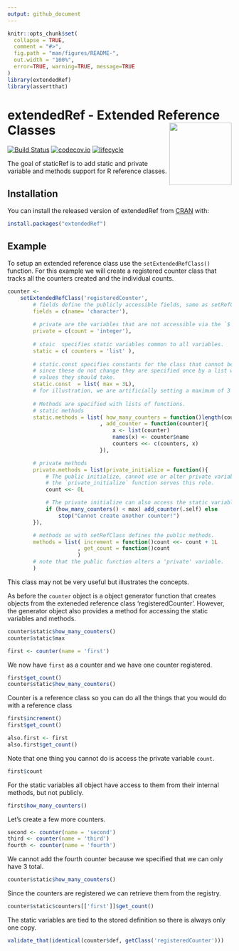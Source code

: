 ```yaml
---
output: github_document
---
```


<!-- README.md is generated from README.Rmd. Please edit that file -->

```r
knitr::opts_chunk$set(
  collapse = TRUE,
  comment = "#>",
  fig.path = "man/figures/README-",
  out.width = "100%",
  error=TRUE, warning=TRUE, message=TRUE
)
library(extendedRef)
library(assertthat)
```
# extendedRef - Extended Reference Classes <img src="man/figures/logo.png" align="right" height=140/>
[![Build Status](https://travis-ci.org/RDocTaskForce/extendedRef.svg?branch=master)](https://travis-ci.org/RDocTaskForce/extendedRef)
[![codecov.io](https://codecov.io/github/RDocTaskForce/extendedRef/coverage.svg?branch=master)](https://codecov.io/github/RDocTaskForce/extendedRef?branch=master)
[![lifecycle](https://img.shields.io/badge/lifecycle-experimental-orange.svg)](https://www.tidyverse.org/lifecycle/#experimental)

The goal of staticRef is to add static and private variable and methods support for R 
reference classes.

## Installation

You can install the released version of extendedRef from [CRAN](https://CRAN.R-project.org) with:

``` r
install.packages("extendedRef")
```

## Example

To setup an extended reference class use the `setExtendedRefClass()` function. 
For this example we will create a registered counter class that tracks all the counters
created and the individual counts.

```r
counter <- 
    setExtendedRefClass('registeredCounter',
        # fields define the publicly accessible fields, same as setRefClass
        fields = c(name= 'character'),
        
        # private are the variables that are not accessible via the `$` operator
        private = c(count = 'integer'),
        
        # staic  specifies static variables common to all variables.
        static = c( counters = 'list' ),
        
        # static.const specifies constants for the class that cannot be changed.
        # since these do not change they are specified once by a list with the 
        # values they should take.
        static.const  = list( max = 3L),
        # for illustration, we are artificially setting a maximum of 3 counters 
        
        # Methods are specified with lists of functions.
        # static methods
        static.methods = list( how_many_counters = function()length(counters)
                             , add_counter = function(counter){
                                 x <- list(counter)
                                 names(x) <- counter$name
                                 counters <<- c(counters, x)
                             }),

        # private methods
        private.methods = list(private_initialize = function(){
            # The public initialize, cannot use or alter private variables,
            # the `private_initialize` function serves this role. 
            count <<- 0L

            # The private initialize can also access the static variables,
            if (how_many_counters() < max) add_counter(.self) else
                stop("Cannot create another counter!")
        }),

        # methods as with setRefClass defines the public methods.
        methods = list( increment = function()count <<- count + 1L
                      , get_count = function()count
                      )
        # note that the public function alters a 'private' variable.
        )
```

This class may not be very useful but illustrates the concepts.

As before the `counter` object is a object generator function that creates objects
from the exteneded reference class 'registeredCounter'. However, the generator object also 
provides a method for accessing the static variables and methods.

```r
counter$static$how_many_counters()
counter$static$max
```
```r
first <- counter(name = 'first')
```

We now have `first` as a counter and we have one counter registered. 

```r
first$get_count()
counter$static$how_many_counters()
```

Counter is a reference class so you can do all the things that you would do with a reference class

```r
first$increment()
first$get_count()
```
```r
also.first <- first
also.first$get_count()
```

Note that one thing you cannot do is access the private variable `count`.
```r
first$count
```

For the static variables all object have access to them from their internal methods, 
but not publicly.

```r
first$how_many_counters()
```

Let's create a few more counters.
```r
second <- counter(name = 'second')
third <- counter(name = 'third')
fourth <- counter(name = 'fourth')
```

We cannot add the fourth counter because we specified that we can only have 3 total.

```r
counter$static$how_many_counters()
```

Since the counters are registered we can retrieve them from the registry.
```r
counter$static$counters[['first']]$get_count()
```

The static variables are tied to the stored definition so there is always only one copy.

```r
validate_that(identical(counter$def, getClass('registeredCounter')))
```


